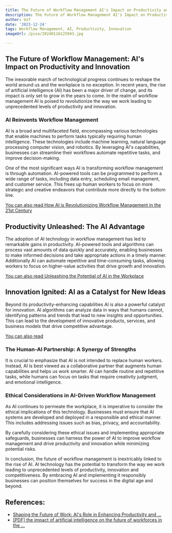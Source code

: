 ```yaml
---
title: The Future of Workflow Management AI's Impact on Productivity and Innovation
description: The Future of Workflow Management AI's Impact on Productivity and Innovation
author: Usf
date: '2023-12-24'
tags: Workflow Management, AI, Productivity, Innovation
imageUrl: /pixa/20240116125943.jpg

---
```

## The Future of Workflow Management: AI's Impact on Productivity and  Innovation

The inexorable march of technological progress  continues to reshape  the world around us and the workplace is no exception. In recent years, the rise of artificial intelligence (AI) has been a major driver  of change, and its impact is only set  to grow in the years to  come. In the realm of workflow management AI is poised to revolutionize the way we work leading to unprecedented levels of productivity and  innovation.

### AI Reinvents Workflow Management

AI is a broad and multifaceted field, encompassing various technologies that enable machines  to perform tasks typically requiring  human  intelligence. These technologies include machine learning, natural language processing computer vision, and  robotics. By leveraging AI's capabilities,  businesses can streamline their workflows automate repetitive tasks, and improve decision-making.

One of the most  significant ways AI is transforming workflow management is through  automation. AI-powered tools can  be programmed to  perform a wide range of tasks, including data entry, scheduling email management, and customer  service. This frees up human  workers to focus on more strategic and creative endeavors  that contribute more directly to the bottom line.

[You can  also read How AI is Revolutionizing Workflow Management in the 21st Century](How%20AI%20is%20Revolutionizing%20Workflow%20Management%20in%20the%2021st%20Century)


## Productivity Unleashed: The  AI  Advantage

The adoption of  AI technology in workflow management has led to remarkable gains in productivity.  AI-powered tools and algorithms can process vast amounts of data quickly and accurately, enabling  businesses to make informed decisions and take appropriate actions in a timely manner. Additionally AI can automate repetitive and time-consuming  tasks,  allowing workers to focus on higher-value activities that  drive growth and innovation.

[You can also read Unleashing the Potential of AI in the Workplace](Unleashing%20the%20Potential%20of%20AI%20in%20the%20Workplace)


## Innovation Ignited: AI as a Catalyst for New Ideas

Beyond its productivity-enhancing capabilities  AI is also a powerful catalyst for innovation. AI algorithms  can analyze data in ways  that  humans cannot, identifying  patterns and trends that lead to new  insights and opportunities. This can lead to the development of innovative products, services, and business models that drive competitive  advantage.

[You can also read ]()


### The Human-AI Partnership: A Synergy of  Strengths

It is  crucial to emphasize that AI is not intended to replace human  workers. Instead, AI is best viewed as a collaborative partner that augments human  capabilities and helps us work smarter. AI can handle routine and repetitive tasks, while humans can focus on tasks  that require creativity judgment,  and emotional intelligence.

### Ethical Considerations in AI-Driven Workflow Management

As  AI continues to permeate the workplace, it  is imperative to consider the ethical implications of this technology. Businesses must ensure that AI systems are  developed and deployed in a responsible and ethical manner. This includes addressing issues such as bias, privacy, and accountability.

By carefully considering these ethical issues and implementing appropriate  safeguards, businesses can harness the power of AI to  improve  workflow management  and drive productivity and innovation while minimizing potential  risks.

In conclusion, the future of workflow management is inextricably linked to the rise of AI. AI technology has the potential to transform the way we work  leading to unprecedented levels of  productivity, innovation and competitiveness. By embracing AI and implementing it responsibly businesses can position themselves for success in the digital age and  beyond.

## References:
- [Shaping the Future of Work: AI's Role in Enhancing Productivity and ...](https://www.linkedin.com/pulse/shaping-future-work-ais-role-enhancing-productivity-collaboration-xs16f?trk=public_post_main-feed-card_reshare_feed-article-content)
- [[PDF] the impact of artificial intelligence on the future of workforces in the ...](https://www.whitehouse.gov/wp-content/uploads/2022/12/TTC-EC-CEA-AI-Report-12052022-1.pdf)
